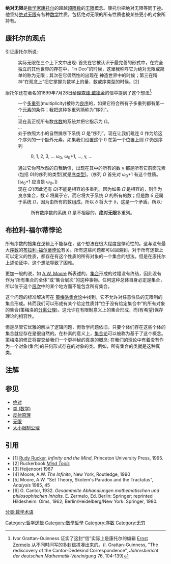 '''绝对无限'''是[[数学家|数学家]][[康托尔|康托尔]]的超越[[超限数|超限数]]的[[无穷|无限]]概念。康托尔把绝对无限等同于[[神|神]]。他坚持[[绝对|绝对]][[无限|无限]]有各种[[数学|数学]]性质，包括绝对无限的所有性质也被某些更小的对象所持有。

== 康托尔的观点 ==

引证康托尔所说:

:实际无限在三个上下文中出现: 首先在它被认识于最完善的形式中，在完全独立的其他世界的存在中，“in Deo”的时候，这里我称呼它为绝对无限或简单的称为无限；其次在它偶然性的出现在 神造世界中的时候；第三在精神“在观念上”把它掌握为数学上的量、数或序类型的时候。[2]

康托尔还在著名的1899年7月28日给[[理查德·戴德金|理查德·戴德金]]的信中提到了这个想法<ref>Ivor Grattan-Guinness 证实了这封“信”实际上是康托尔的编辑 [[Ernst_Zermelo|Ernst Zermelo]] 从不同时间写的多封信拼凑出来的。(I. Grattan-Guinness, "The rediscovery of the Cantor-Dedekind Correspondence", ''Jahresbericht der deutschen Mathematik-Vereinigung'' 76, 104-139)</ref>:

:一个[[基数_(数学)|多重列]](multiplicity)被称为[[良序定理|良序]]的，如果它符合所有子多重列都有第一个[[元素_(数学)|元素]]的条件；我把这种多重列简称为“序列”。
:...
:现在我正视所有数[[序数|序数]]的系统并把它指示为 ''Ω''。
:...
:处于依照大小的自然排序下系统 ''Ω'' 是“序列”。现在让我们毗连 0 作为给这个序列的一个额外元素，如果我们设置这个 0 在第一个位置上则 ''Ω''′仍是序列
::0, 1, 2, 3, … ω<sub>0</sub>, ω<sub>0</sub>+1, …, γ, …
:  通过它你可欣然的自我确信，出现在其中的所有的数 γ 都是所有它前面元素(包括 0)的序列的类型[就是[[序类型|序类型]]]。(序列 ''Ω'' 首先对 ω<sub>0</sub>+1 有这个性质。[ω<sub>0</sub>+1 应当是 ω<sub>0</sub>。])
:现在 ''Ω''′(因此还有 ''Ω'')不能是相容的多重列。因为如果 ''Ω''′是相容的，则作为良序集合，数 ''δ'' 将属于它，而它将大于系统 ''Ω'' 的所有的数；但是数 ''δ'' 还属于系统 ''Ω''，因为由所有的数组成。所以 ''δ'' 将大于 ''δ''，这是一个矛盾。所以:
::所有数序数的系统 ''Ω'' 是不相容的，'''绝对无限'''多重列。

==布拉利-福尔蒂悖论 ==
{{main|布拉利-福尔蒂悖论}}

所有序数的搜集在逻辑上不能存在，这个想法在很大程度是悖论性的。这与没有最大[[序数|序数]]的[[布拉利-福尔蒂悖论|布拉利-福尔蒂悖论]]有关。所有这些问题都可以回溯到，对于所有逻辑上可以定义的性质，都存在有这个性质的所有对象的一个集合的想法。但是在康托尔上述论证中，这个想法导致了困难。

更加一般的说，如 [[A.W._Moore|A.W. Moore]] 所表述的，[[集合_(数学)|集合]]形成的过程没有终结，因此没有作为“所有集合的全体”或“集合层次”的这种事物。任何这种总体自身必定是集合，所以位于这个[[层次|层次]]中的某个地方而不能包含所有集合。

这个问题的标准解决可在 [[策梅洛集合论|策梅洛集合论]]中找到，它不允许对任意性质的无限制的集合形成。转而我们可以形成有某个给定性质并“位于没有给定集合中”的所有对象的集合(策梅洛的[[分类公理|分离公理]])。这允许在有限制意义上的集合形成，而(有希望)保存理论的相容性。

但是尽管它优雅的解决了逻辑问题，但哲学问题依旧。只要个体们存在这些个体的集合就应存在是很自然的。在朴素的意义上，[[集合论|集合论]]可以被称为基于了这个概念。策梅洛的修正将提交给我们一个更神秘的[[真类|真类]]的概念: 在我们的理论中有着没有作为一个对象(集合)的任何形式存在的对象的类。例如，所有集合的类就是这种真类。

== 注解 ==
<references/>

== 参见 ==

* [[绝对|绝对]]
* [[类_(数学)|类 (数学)]]
* [[反射原理|反射原理]]
* [[无限|无限]]
* [[大小限制公理|大小限制公理]]

== 引用 ==

* [1] [[Rudy_Rucker|Rudy Rucker]], ''Infinity and the Mind'', Princeton University Press, 1995.
* [2] Ruckerbook ''[[Mind_Tools|Mind Tools]]''
* [3] Heijenoort 1967 
* [4] Moore, A.W.  ''The Infinite'', New York, Routledge, 1990
* [5] Moore, A.W.  "Set Theory, Skolem's Paradox and the Tractatus", ''Analysis'' 1985, 45
* [6] G. Cantor, 1932. ''Gesammelte Abhandlungen mathematischen und philosophischen Inhalts.'' E. Zermelo, Ed. Berlin: Springer; reprinted Hildesheim: Olms, 1962; Berlin/Heidelberg/New York: Springer, 1980.

[[Category:哲学逻辑|Category:哲学逻辑]]
[[Category:數學哲學|Category:數學哲學]]
[[Category:序数|Category:序数]]
[[Category:无穷|Category:无穷]]
[[分类:数学术语|分类:数学术语]]